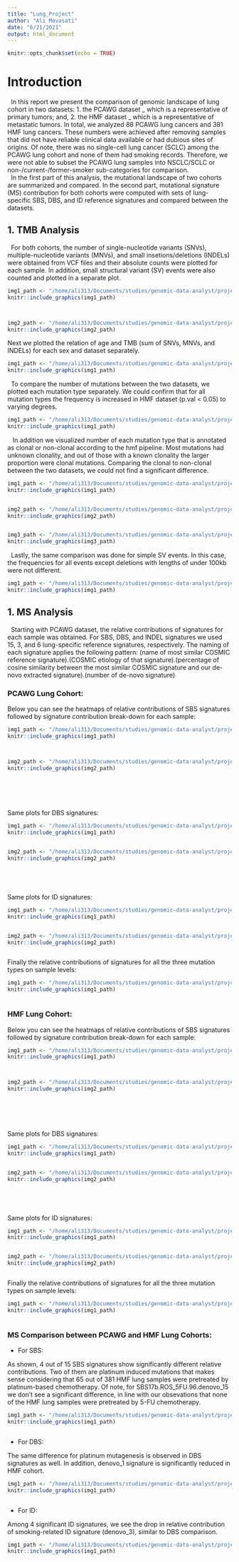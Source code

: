 ```yaml
---
title: "Lung_Project"
author: "Ali Movasati"
date: "6/21/2021"
output: html_document
---
```


```r
knitr::opts_chunk$set(echo = TRUE)
```

# Introduction

|   In this report we present the comparison of genomic landscape of lung cohort in two datasets: 1. the PCAWG dataset _ which is a representative of primary tumors; and, 2. the HMF dataset _ which is a representative of metastatic tumors. In total, we analyzed 88 PCAWG lung cancers and 381 HMF lung cancers. These numbers were achieved after removing samples that did not have reliable clinical data available or had dubious sites of origins. Of note, there was no single-cell lung cancer (SCLC) among the PCAWG lung cohort and none of them had smoking records. Therefore, we were not able to subset the PCAWG lung samples into NSCLC/SCLC or non-/current-/former-smoker sub-categories for comparison.


|   In the first part of this analysis, the mutational landscape of two cohorts are summarized and compared. In the second part, mutational signature (MS) contribution for both cohorts were computed with sets of lung-specific SBS, DBS, and ID reference signatures and compared between the datasets.



## 1. TMB Analysis

|   For both cohorts, the number of single-nucleotide variants (SNVs), multiple-nucleotide variants (MNVs), and small insetions/deletions (INDELs) were obtained from VCF files and their absolute counts were plotted for each sample. In addition, small structural variant (SV) events were also counted and plotted in a separate plot. 

```r


img1_path <- "/home/ali313/Documents/studies/genomic-data-analyst/projects/lung-project/pics/jpg/mut-count-per-sample-pcawg-1.jpg"
knitr::include_graphics(img1_path)



img2_path <- "/home/ali313/Documents/studies/genomic-data-analyst/projects/lung-project/pics/jpg/mut-count-per-sample-hmf-1.jpg"
knitr::include_graphics(img2_path)


```

Next we plotted the relation of age and TMB (sum of SNVs, MNVs, and INDELs) for each sex and dataset separately. 




```r


img1_path <- "/home/ali313/Documents/studies/genomic-data-analyst/projects/lung-project/pics/jpg/age-tmb-1.jpg"
knitr::include_graphics(img1_path)


```

|   To compare the number of mutations between the two datasets, we plotted each mutation type separately. We could confirm that for all mutation types the frequency is increased in HMF dataset (p.val < 0.05) to varying degrees.


```r


img1_path <- "/home/ali313/Documents/studies/genomic-data-analyst/projects/lung-project/pics/jpg/tmb-boxplots-1.jpg"
knitr::include_graphics(img1_path)


```




|    In addition we visualized number of each mutation type that is annotated as clonal or non-clonal according to the hmf pipeline. Most mutations had unknown clonality, and out of those with a known clonality the larger proportion were clonal mutations. Comparing the clonal to non-clonal between the two datasets, we could not find a significant difference.

```r


img1_path <- "/home/ali313/Documents/studies/genomic-data-analyst/projects/lung-project/pics/jpg/clonality_plot_summary_pcawg-1.jpg"
knitr::include_graphics(img1_path)


img2_path <- "/home/ali313/Documents/studies/genomic-data-analyst/projects/lung-project/pics/jpg/clonality_plot_summary_hmf-1.jpg"
knitr::include_graphics(img2_path)


img3_path <- "/home/ali313/Documents/studies/genomic-data-analyst/projects/lung-project/pics/jpg/clonality_plot-1.jpg"
knitr::include_graphics(img3_path)

```



|   Lastly, the same comparison was done for simple SV events. In this case, the frequencies for all events except deletions with lengths of under 100kb were not different.



```r


img1_path <- "/home/ali313/Documents/studies/genomic-data-analyst/projects/lung-project/pics/jpg/sv-boxplots2-1.jpg"
knitr::include_graphics(img1_path)


```




## 1. MS Analysis

|   Starting with PCAWG dataset, the relative contributions of signatures for each sample was obtained. For SBS, DBS, and INDEL signatures we used 15, 3, and 6 lung-specific reference signatures, respectively. The naming of each signature applies the following pattern: (name of most similar COSMIC reference signature).(COSMIC etiology of that signature).(percentage of cosine similarity between the most similar COSMIC signature and our de-novo extracted signature).(number of de-novo signature)


### PCAWG Lung Cohort:

Below you can see the heatmaps of relative contributions of SBS signatures followed by signature contribution break-down for each sample: 


```r


img1_path <- "/home/ali313/Documents/studies/genomic-data-analyst/projects/lung-project/pics/jpg/sbs-rel-cont-stacked-heatmap-pcawg-1.jpg"
knitr::include_graphics(img1_path)



img2_path <- "/home/ali313/Documents/studies/genomic-data-analyst/projects/lung-project/pics/jpg/sbs-rel-cont-stacked-barplot-pcawg-1.jpg"
knitr::include_graphics(img2_path)







```


Same plots for DBS signatures: 

```r




img1_path <- "/home/ali313/Documents/studies/genomic-data-analyst/projects/lung-project/pics/jpg/dbs-rel-cont-stacked-heatmap-pcawg-1.jpg"
knitr::include_graphics(img1_path)


img2_path <- "/home/ali313/Documents/studies/genomic-data-analyst/projects/lung-project/pics/jpg/dbs-rel-cont-stacked-barplot-pcawg-1.jpg"
knitr::include_graphics(img2_path)






```


Same plots for ID signatures:


```r



img1_path <- "/home/ali313/Documents/studies/genomic-data-analyst/projects/lung-project/pics/jpg/id-rel-cont-stacked-heatmap-pcawg-1.jpg"
knitr::include_graphics(img1_path)


img2_path <- "/home/ali313/Documents/studies/genomic-data-analyst/projects/lung-project/pics/jpg/id-rel-cont-stacked-barplot-pcawg-1.jpg"
knitr::include_graphics(img2_path)



```



Finally the relative contributions of signatures for all the three mutation types on sample levels:




```r



img1_path <- "/home/ali313/Documents/studies/genomic-data-analyst/projects/lung-project/pics/jpg/combined-rel-cont-stacked-barplots-pcawg-1.jpg"
knitr::include_graphics(img1_path)



```



### HMF Lung Cohort:



Below you can see the heatmaps of relative contributions of SBS signatures followed by signature contribution break-down for each sample: 


```r


img1_path <- "/home/ali313/Documents/studies/genomic-data-analyst/projects/lung-project/pics/jpg/sbs-rel-cont-stacked-heatmap-hmf-1.jpg"
knitr::include_graphics(img1_path)



img2_path <- "/home/ali313/Documents/studies/genomic-data-analyst/projects/lung-project/pics/jpg/sbs-rel-cont-stacked-barplot-hmf-1.jpg"
knitr::include_graphics(img2_path)







```


Same plots for DBS signatures: 

```r




img1_path <- "/home/ali313/Documents/studies/genomic-data-analyst/projects/lung-project/pics/jpg/dbs-rel-cont-stacked-heatmap-hmf-1.jpg"
knitr::include_graphics(img1_path)


img2_path <- "/home/ali313/Documents/studies/genomic-data-analyst/projects/lung-project/pics/jpg/dbs-rel-cont-stacked-barplot-hmf-1.jpg"
knitr::include_graphics(img2_path)






```


Same plots for ID signatures:


```r



img1_path <- "/home/ali313/Documents/studies/genomic-data-analyst/projects/lung-project/pics/jpg/id-rel-cont-stacked-heatmap-hmf-1.jpg"
knitr::include_graphics(img1_path)


img2_path <- "/home/ali313/Documents/studies/genomic-data-analyst/projects/lung-project/pics/jpg/id-rel-cont-stacked-barplot-hmf-1.jpg"
knitr::include_graphics(img2_path)



```



Finally the relative contributions of signatures for all the three mutation types on sample levels:




```r



img1_path <- "/home/ali313/Documents/studies/genomic-data-analyst/projects/lung-project/pics/jpg/combined-rel-cont-stacked-barplots-hmf-1.jpg"
knitr::include_graphics(img1_path)



```


### MS Comparison between PCAWG and HMF Lung Cohorts:




- For SBS:

As shown, 4 out of 15 SBS signatures show significantly different relative contributions. Two of them are platinum induced mutations that makes sense considering that 65 out of 381 HMF lung samples were pretreated by platinum-based chemotherapy. Of note, for SBS17b.ROS_5FU.96.denovo_15 we don't see a significant difference, in line with our obsevations that none of the HMF lung samples were pretreated by 5-FU chemotherapy.

```r



img1_path <- "/home/ali313/Documents/studies/genomic-data-analyst/projects/lung-project/pics/jpg/sbs-comparison-1.jpg"
knitr::include_graphics(img1_path)



```



- For DBS:


The same difference for platinum mutagenesis is observed in DBS signatures as well. In addition, denovo_1 signature is significantly reduced in HMF cohort.

```r



img1_path <- "/home/ali313/Documents/studies/genomic-data-analyst/projects/lung-project/pics/jpg/dbs-comparison-1.jpg"
knitr::include_graphics(img1_path)



```




- For ID:


Among 4 significant ID signatures, we see the drop in relative contribution of smoking-related ID signature (denovo_3), similar to DBS comparison.

```r



img1_path <- "/home/ali313/Documents/studies/genomic-data-analyst/projects/lung-project/pics/jpg/id-comparison-1.jpg"
knitr::include_graphics(img1_path)



```